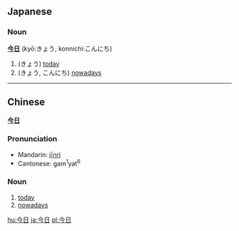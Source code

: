 ==Japanese==
===Noun===
'''[[今]][[日]]''' (kyō:きょう, konnichi:こんにち)

#(きょう) [[today]]
#(きょう, こんにち) [[nowadays]]
----
==Chinese==
'''[[今]][[日]]'''

===Pronunciation===
*Mandarin: [[jīnrì]]
*Cantonese: gam<sup>1</sup>yat<sup>6</sup>

===Noun===
#[[today]]
#[[nowadays]]

[[hu:今日]]
[[ja:今日]]
[[pl:今日]]